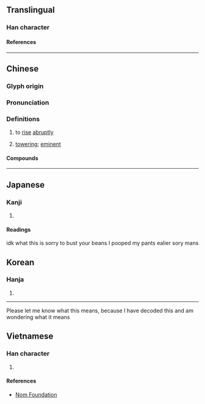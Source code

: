 {{character info}}
==Translingual==

===Han character===
{{Han char|rn=46|rad=山|as=08|sn=11|four=27772|canj=USUU|ids=⿰山屈}}

====References====
{{Han ref|kx=0314.140|dkj=08185|dj=0615.050|hdz=10784.030|uh=5D1B}}

----

==Chinese==
{{zh-forms}}

===Glyph origin===
{{Han etym}}

===Pronunciation===
{{zh-pron
|m=jué
|c=gwat6
|h=pfs=
|md=gŭk
|mn=
|w=
|mc=y
|oc=y
|cat=v,a
}}

===Definitions===
{{zh-hanzi}}

# {{lb|zh|literary}} to [[rise]] [[abruptly]]
# {{lb|zh|literary}} [[towering]]; [[eminent]]

====Compounds====
{{zh-der|崛崎|崛起|崛強|奇崛}}

----

==Japanese==

===Kanji===
{{ja-kanji|grade=|rs=山08}}

# {{rfdef|ja|sort=山08}}

====Readings====
{{ja-readings
|on=くつ
|kun=そばだつ
}}

idk what this is sorry to bust your beans
I pooped my pants ealier sory mans

==Korean==

===Hanja===
{{ko-hanja|굴}}

# {{rfdef|ko|sort=山08}}

----
Please let me know what this means, because I have decoded this and am wondering what it means

==Vietnamese==

===Han character===
{{vi-readings|rs=山08|reading=quật}}

# {{rfdef|vi|sort=山08}}

====References====
* [http://nomfoundation.org/common/nom_details.php?codepoint=5d1b Nom Foundation]